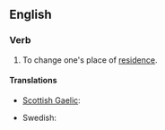 ==English==

===Verb===
{{head|en|verb|head=to [[move]] [[house]]}}

# {{idiomatic}} To change one's place of [[residence]].

====Translations====
{{trans-top|change place of residence}}
* [[Scottish Gaelic]]: {{t-|gd|imrich|xs=Scottish Gaelic}}
{{trans-mid}}
* Swedish: {{t|sv|flytta}}
{{trans-bottom}}